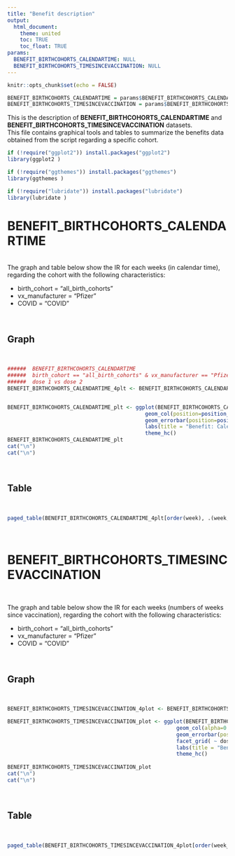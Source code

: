 ```yaml
---
title: "Benefit description"
output: 
  html_document:
    theme: united
    toc: TRUE
    toc_float: TRUE
params:
  BENEFIT_BIRTHCOHORTS_CALENDARTIME: NULL
  BENEFIT_BIRTHCOHORTS_TIMESINCEVACCINATION: NULL
---
```



```r
knitr::opts_chunk$set(echo = FALSE)
```

```r
BENEFIT_BIRTHCOHORTS_CALENDARTIME = params$BENEFIT_BIRTHCOHORTS_CALENDARTIME
BENEFIT_BIRTHCOHORTS_TIMESINCEVACCINATION = params$BENEFIT_BIRTHCOHORTS_TIMESINCEVACCINATION
```

This is the description of **BENEFIT_BIRTHCOHORTS_CALENDARTIME** and  **BENEFIT_BIRTHCOHORTS_TIMESINCEVACCINATION** datasets.
<br>
This file contains graphical tools and tables to summarize the benefits data obtained from the script regarding a specific cohort. 
<br>
```r
if (!require("ggplot2")) install.packages("ggplot2")
library(ggplot2 )

if (!require("ggthemes")) install.packages("ggthemes")
library(ggthemes )

if (!require("lubridate")) install.packages("lubridate")
library(lubridate )

```
#  BENEFIT_BIRTHCOHORTS_CALENDARTIME

<br>
The graph and table below show the IR for each weeks (in calendar time), regarding the cohort with the following characteristics:

- birth_cohort = "all_birth_cohorts" 
- vx_manufacturer = "Pfizer"
- COVID = "COVID"

<br>

## Graph

<br>
```r
######  BENEFIT_BIRTHCOHORTS_CALENDARTIME
######  birth_cohort == "all_birth_cohorts" & vx_manufacturer == "Pfizer"  & COVID == "COVID"
######  dose 1 vs dose 2
BENEFIT_BIRTHCOHORTS_CALENDARTIME_4plt <- BENEFIT_BIRTHCOHORTS_CALENDARTIME[birth_cohort == "all_birth_cohorts" & vx_manufacturer == "Pfizer"  & COVID == "COVID"]


BENEFIT_BIRTHCOHORTS_CALENDARTIME_plt <- ggplot(BENEFIT_BIRTHCOHORTS_CALENDARTIME_4plt, aes(x=week, y=IR, fill = dose)) + 
                                            geom_col(position=position_dodge( 5, preserve = "single"), alpha=0.5) +
                                            geom_errorbar(position=position_dodge( 5, preserve = "single"), aes(ymin=lb, ymax=ub, col=dose), width=.25) +
                                            labs(title = "Benefit: Calendar Time")+
                                            theme_hc()
BENEFIT_BIRTHCOHORTS_CALENDARTIME_plt
cat("\n")
cat("\n")

```
<br>

## Table

<br>

```r
paged_table(BENEFIT_BIRTHCOHORTS_CALENDARTIME_4plt[order(week), .(week, IR)])
```
<br>

# BENEFIT_BIRTHCOHORTS_TIMESINCEVACCINATION

<br>

The graph and table below show the IR for each weeks (numbers of weeks since vaccination), regarding the cohort with the following characteristics:

- birth_cohort = "all_birth_cohorts" 
- vx_manufacturer = "Pfizer"
- COVID = "COVID"

<br>

## Graph

<br>
```r
BENEFIT_BIRTHCOHORTS_TIMESINCEVACCINATION_4plot <- BENEFIT_BIRTHCOHORTS_TIMESINCEVACCINATION[birth_cohort == "all_birth_cohorts" & vx_manufacturer == "Pfizer"  & COVID == "COVID"]

BENEFIT_BIRTHCOHORTS_TIMESINCEVACCINATION_plot <- ggplot(BENEFIT_BIRTHCOHORTS_TIMESINCEVACCINATION_4plot, aes(x=week_since_vaccination, y=IR)) + 
                                                      geom_col(alpha=0.5, fill="salmon") +
                                                      geom_errorbar(position=position_dodge( 5, preserve = "single"), aes(ymin=lb, ymax=ub), width=.25, col="salmon") +
                                                      facet_grid( ~ dose)+
                                                      labs(title = "Benefit: Weeks since Vaccination")+
                                                      theme_hc()
                                                    
BENEFIT_BIRTHCOHORTS_TIMESINCEVACCINATION_plot
cat("\n")
cat("\n")
```
<br>

## Table

<br>
```r
paged_table(BENEFIT_BIRTHCOHORTS_TIMESINCEVACCINATION_4plot[order(week_since_vaccination), .(week_since_vaccination, dose, IR)])
```